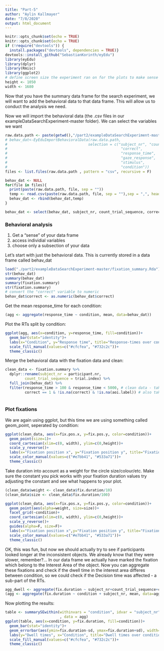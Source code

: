 ```yaml
---
title: "Part-5"
author: "Aylin Kallmayer"
date: "7/8/2020"
output: html_document
---
```


```r
knitr::opts_chunk$set(echo = TRUE)
knitr::opts_chunk$set(echo = TRUE)
if (!require("devtools")) {
  install.packages("devtools", dependencies = TRUE)}
devtools::install_github("SebastianKorinth/eyEdu") 
library(eyEdu)
library(dplyr)
library(Rmisc)
library(ggplot2)
# define screen size the experiment ran on for the plots to make sense
height <- 1050
width <- 1680
```

Now that you have the summary data frame for the search experiment, we will want to add the behavioral data to that data frame. This will allow us to conduct the analysis we need.

Now we will import the behavioral data (the .csv files in our exampleDataSearchExperiment-master folder). We can select the variables we want  
```r
raw.data.path <- paste(getwd(),"/part2/exampleDataSearchExperiment-master/", sep = "")
# behav_dat<-EyEduImportBehavioralData(raw.data.path,
#                                     selection = c("subject_nr", "count_trial_sequence",
#                                                    "correct", 
#                                                    "response_time", 
#                                                    "gaze_response",
#                                                    "stimulus", 
#                                                    "condition"))
files <- list.files(raw.data.path , pattern = "csv", recursive = F)

behav_dat <- NULL
for(file in files){
  print(paste(raw.data.path, file, sep = ""))
  temp <- read.csv(paste(raw.data.path, file, sep = ""),sep = ",", header = T, stringsAsFactors = F)
  behav_dat <- rbind(behav_dat,temp) 
}

behav_dat <- select(behav_dat, subject_nr, count_trial_sequence, correct, response_time, gaze_response, stimulus, condition)
```

### Behavioral analysis  
1) Get a "sense" of your data frame  
2) access individial variables  
3) choose only a subsection of your data  

Let's start with just the behavioral data. This is currently stored in a data frame called behav_dat  
```r
load("./part2/exampleDataSearchExperiment-master/fixation_summary.Rda")
str(behav_dat)
summary(behav_dat)
summary(fixation.summary)
str(fixation.summary)
# convert the "correct" variable to numeric
behav_dat$correct <- as.numeric(behav_dat$correct)
```

Get the mean response_time for each condition:  
```r
(agg <- aggregate(response_time ~ condition, mean, data=behav_dat))
```

Plot the RTs split by condition:  
```r
ggplot(agg, aes(x=condition, y=response_time, fill=condition))+
  geom_bar(stat="identity")+
  labs(x="Condition", y="Response time", title="Response-times over conditions")+
  scale_fill_manual(values=c("#cfcfea", "#732c2c"))+
  theme_classic()
```

Merge the behavioral data with the fixation data and clean:    
```r
clean_data <- fixation.summary %>%
  dplyr::rename(subject_nr = participant.nr, 
         count_trial_sequence = trial.index) %>%
  full_join(behav_dat) %>%
  filter(response_time > 100 & response_time < 5000, # clean data - take out rows where RTs were lower than 100 and more than 5000
         correct == 1 & !is.na(correct) & !is.na(aoi.label)) # also take only the correct trials
  
```

### Plot fixations  
We are again using ggplot, but this time we are using something called geom_point, seperated by condition:  
```r
ggplot(clean_data, aes(x=fix.pos.x, y=fix.pos.y, color=condition))+
  geom_point(size=1)+
  coord_cartesian(xlim=c(0, width), ylim=c(0,height))+
  scale_y_reverse()+
  labs(x="Fixation position x", y="Fixation position y", title="Fixation positions")+
  scale_color_manual(values=c("#e7bb41", "#533a71"))+
  theme_classic()
```

Take duration into account as a weight for the circle size/colour/etc. Make sure the constant you pick works with your fixation duration values
try adjusting the constant and see what happens to your plot.  
```r
(clean_data$weight <- clean_data$fix.duration/10)
(clean_data$size <- clean_data$fix.duration/100)

ggplot(clean_data, aes(x=fix.pos.x, y=fix.pos.y, color=condition))+
  geom_point(aes(alpha=weight, size=size))+
  facet_grid(~condition)+
  coord_cartesian(xlim=c(0, width), ylim=c(0,height))+
  scale_y_reverse()+
  guides(alpha=F, size=F)+
  labs(x="Fixation position x",y="Fixation position y", title="Fixation positions over conditions")+
  scale_color_manual(values=c("#e7bb41", "#533a71"))+
  theme_classic()
```

OK, this was fun, but now we should actually try to see if participants looked longer at the inconsistent objects. We already know that they were slower, remember?...
In our data frame  we actually have marked the fixation which belong to the Interest Area of the object.
Now you can aggregate these fixations and check if the dwell time in the interest area differes between condition, so we could check if the Decision time was affected - a sub-part of the RTs.  
```r
agg_dwell <- aggregate(fix.duration ~ subject_nr+count_trial_sequence+condition+aoi.label, sum, data=clean_data)
(agg <- aggregate(fix.duration ~ condition + subject_nr, mean, data=agg_dwell))
```

Now plotting the results:  
```r
table <- summarySEwithin(withinvars = "condition", idvar = "subject_nr", measurevar = "fix.duration"
                         , data = agg)
ggplot(table, aes(x=condition, y=fix.duration, fill=condition))+
  geom_bar(stat="identity")+
  geom_errorbar(aes(ymin=fix.duration-sd, ymax=fix.duration+sd), width=.3)+
  labs(y="Dwell times", x="Condition", title="Dwell times over condition")+
  scale_fill_manual(values=c("#cfcfea", "#732c2c"))+
  theme_classic()
```





